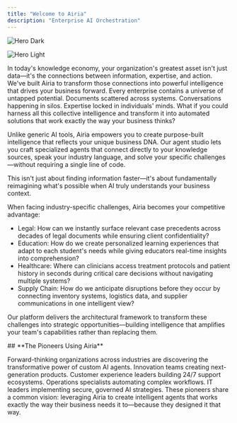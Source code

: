 ```yaml
---
title: "Welcome to Airia"
description: "Enterprise AI Orchestration"
---
```


<img
  className="hidden dark:block"
  src="/images/hero-dark.png"
  alt="Hero Dark"
/>

<img
  className="block dark:hidden"
  src="/integrations.png"
  alt="Hero Light"
  title=""
/>

<Accordion title="Intelligent Solutions, Unlimited Possibilities" icon="sparkles">
  In today's knowledge economy, your organization's greatest asset isn't just data—it's the connections between information, expertise, and action. We've built Airia to transform those connections into powerful intelligence that drives your business forward. Every enterprise contains a universe of untapped potential. Documents scattered across systems. Conversations happening in silos. Expertise locked in individuals' minds. What if you could harness all this collective intelligence and transform it into automated solutions that work exactly the way your business thinks?
</Accordion>

<Accordion title="Airia makes this possible through our revolutionary agent-building platform." icon="sparkles">
  

  Unlike generic AI tools, Airia empowers you to create purpose-built intelligence that reflects your unique business DNA. Our agent studio lets you craft specialized agents that connect directly to your knowledge sources, speak your industry language, and solve your specific challenges—without requiring a single line of code.

  This isn't just about finding information faster—it's about fundamentally reimagining what's possible when AI truly understands your business context.
</Accordion>

<Accordion title="Beyond Conventional Boundaries" icon="sparkles">
  When facing industry-specific challenges, Airia becomes your competitive advantage:

  - Legal: How can we instantly surface relevant case precedents across decades of legal documents while ensuring client confidentiality?
  - Education: How do we create personalized learning experiences that adapt to each student's needs while giving educators real-time insights into comprehension?
  - Healthcare: Where can clinicians access treatment protocols and patient history in seconds during critical care decisions without navigating multiple systems?
  - Supply Chain: How do we anticipate disruptions before they occur by connecting inventory systems, logistics data, and supplier communications in one intelligent view?

  Our platform delivers the architectural framework to transform these challenges into strategic opportunities—building intelligence that amplifies your team's capabilities rather than replacing them.
</Accordion>

<Tip>
  ## **The Pioneers Using Airia**

  Forward-thinking organizations across industries are discovering the transformative power of custom AI agents. Innovation teams creating next-generation products. Customer experience leaders building 24/7 support ecosystems. Operations specialists automating complex workflows. IT leaders implementing secure, governed AI strategies. These pioneers share a common vision: leveraging Airia to create intelligent agents that works exactly the way their business needs it to—because they designed it that way.
</Tip>